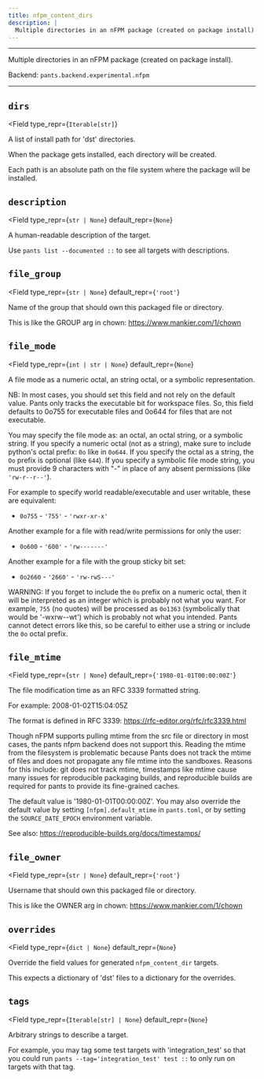 ```yaml
---
title: nfpm_content_dirs
description: |
  Multiple directories in an nFPM package (created on package install).
---
```



---

Multiple directories in an nFPM package (created on package install).

Backend: <span className="color--primary">`pants.backend.experimental.nfpm`</span>

---

<span className={styles.options}>

## `dirs`

<Field
    type_repr={`Iterable[str]`}
>

A list of install path for &#x27;dst&#x27; directories.

When the package gets installed, each directory will be created.

Each path is an absolute path on the file system where the package will be installed.

</Field>

## `description`

<Field
    type_repr={`str | None`}
    default_repr={`None`}
>

A human-readable description of the target.

Use `pants list --documented ::` to see all targets with descriptions.

</Field>

## `file_group`

<Field
    type_repr={`str | None`}
    default_repr={`'root'`}
>

Name of the group that should own this packaged file or directory.

This is like the GROUP arg in chown: https://www.mankier.com/1/chown

</Field>

## `file_mode`

<Field
    type_repr={`int | str | None`}
    default_repr={`None`}
>

A file mode as a numeric octal, an string octal, or a symbolic representation.

NB: In most cases, you should set this field and not rely on the default value. Pants only tracks the executable bit for workspace files. So, this field defaults to 0o755 for executable files and 0o644 for files that are not executable.

You may specify the file mode as: an octal, an octal string, or a symbolic string. If you specify a numeric octal (not as a string), make sure to include python&#x27;s octal prefix: `0o` like in `0o644`. If you specify the octal as a string, the `Oo` prefix is optional (like `644`). If you specify a symbolic file mode string, you must provide 9 characters with &#x22;-&#x22; in place of any absent permissions (like `'rw-r--r--'`).

For example to specify world readable/executable and user writable, these are equivalent:

- `0o755` - `'755'` - `'rwxr-xr-x'`

Another example for a file with read/write permissions for only the user:

- `0o600` - `'600'` - `'rw-------'`

Another example for a file with the group sticky bit set:

- `0o2660` - `'2660'` - `'rw-rwS---'`

WARNING: If you forget to include the `0o` prefix on a numeric octal, then it will be interpreted as an integer which is probably not what you want. For example, `755` (no quotes) will be processed as `0o1363` (symbolically that would be &#x27;-wxrw--wt&#x27;) which is probably not what you intended. Pants cannot detect errors like this, so be careful to either use a string or include the `0o` octal prefix.

</Field>

## `file_mtime`

<Field
    type_repr={`str | None`}
    default_repr={`'1980-01-01T00:00:00Z'`}
>

The file modification time as an RFC 3339 formatted string.

For example: 2008-01-02T15:04:05Z

The format is defined in RFC 3339: https://rfc-editor.org/rfc/rfc3339.html

Though nFPM supports pulling mtime from the src file or directory in most cases, the pants nfpm backend does not support this. Reading the mtime from the filesystem is problematic because Pants does not track the mtime of files and does not propagate any file mtime into the sandboxes. Reasons for this include: git does not track mtime, timestamps like mtime cause many issues for reproducible packaging builds, and reproducible builds are required for pants to provide its fine-grained caches.

The default value is &#x27;1980-01-01T00:00:00Z&#x27;. You may also override the default value by setting `[nfpm].default_mtime` in `pants.toml`, or by setting the `SOURCE_DATE_EPOCH` environment variable.

See also: https://reproducible-builds.org/docs/timestamps/

</Field>

## `file_owner`

<Field
    type_repr={`str | None`}
    default_repr={`'root'`}
>

Username that should own this packaged file or directory.

This is like the OWNER arg in chown: https://www.mankier.com/1/chown

</Field>

## `overrides`

<Field
    type_repr={`dict | None`}
    default_repr={`None`}
>

Override the field values for generated `nfpm_content_dir` targets.

This expects a dictionary of &#x27;dst&#x27; files to a dictionary for the overrides.

</Field>

## `tags`

<Field
    type_repr={`Iterable[str] | None`}
    default_repr={`None`}
>

Arbitrary strings to describe a target.

For example, you may tag some test targets with &#x27;integration_test&#x27; so that you could run `pants --tag='integration_test' test ::` to only run on targets with that tag.

</Field>

</span>
